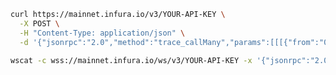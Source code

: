 
<Tabs>
  <TabItem value="cURL">

```bash
curl https://mainnet.infura.io/v3/YOUR-API-KEY \
  -X POST \
  -H "Content-Type: application/json" \
  -d '{"jsonrpc":"2.0","method":"trace_callMany","params":[[[{"from":"0x407d73d8a49eeb85d32cf465507dd71d507100c1","to":"0xa94f5374fce5edbc8e2a8697c15331677e6ebf0b","value":"0x186a0"},["trace"]],[{"from":"0x407d73d8a49eeb85d32cf465507dd71d507100c1","to":"0xa94f5374fce5edbc8e2a8697c15331677e6ebf0b","value":"0x186a0"},["trace"]]],"latest"],"latest"],"id":1}
```

  </TabItem>
  <TabItem value="WSS">

```bash
wscat -c wss://mainnet.infura.io/ws/v3/YOUR-API-KEY -x '{"jsonrpc":"2.0","method":"trace_callMany","params":[[[{"from":"0x407d73d8a49eeb85d32cf465507dd71d507100c1","to":"0xa94f5374fce5edbc8e2a8697c15331677e6ebf0b","value":"0x186a0"},["trace"]],[{"from":"0x407d73d8a49eeb85d32cf465507dd71d507100c1","to":"0xa94f5374fce5edbc8e2a8697c15331677e6ebf0b","value":"0x186a0"},["trace"]]],"latest"],"latest"],"id":1}'
```

  </TabItem>
</Tabs>

